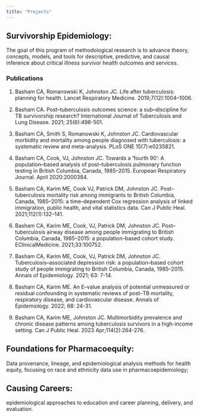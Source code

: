 ```yaml
---
title: "Projects"
---
```


## Survivorship Epidemiology:

The goal of this program of methodological research is to advance
theory, concepts, models, and tools for descriptive, predictive, and
causal inference about critical illness survivor health outcomes and
services.

### Publications

1.  Basham CA, Romanowski K, Johnston JC. Life after tuberculosis:
    planning for health. Lancet Respiratory Medicine.
    2019;7(12):1004–1006.

2.  Basham CA. Post–tuberculosis outcomes science: a sub–discipline for
    TB survivorship research? International Journal of Tuberculosis and
    Lung Disease. 2021; 25(6):498-501.

3.  Basham CA, Smith S, Romanowski K, Johnston JC. Cardiovascular
    morbidity and mortality among people diagnosed with tuberculosis: a
    systematic review and meta-analysis. PLoS ONE 15(7):e0235821.

4.  Basham CA, Cook, VJ, Johnston JC. Towards a ‘fourth 90’: A
    population–based analysis of post–tuberculosis pulmonary function
    testing in British Columbia, Canada, 1985–2015. European Respiratory
    Journal. April 2020:2000384.

5.  Basham CA, Karim ME, Cook VJ, Patrick DM, Johnston JC.
    Post–tuberculosis mortality risk among immigrants to British
    Columbia, Canada, 1985–2015: a time–dependent Cox regression
    analysis of linked immigration, public health, and vital statistics
    data. Can J Public Heal. 2021;112(1):132–141.

6.  Basham CA, Karim ME, Cook, VJ, Patrick DM, Johnston JC.
    Post–tuberculosis airway disease among people immigrating to British
    Columbia, Canada, 1985–2015: a population–based cohort study.
    EClinicalMedicine. 2021;33:100752.

7.  Basham CA, Karim ME, Cook, VJ, Patrick DM, Johnston JC.
    Tuberculosis–associated depression risk: a population–based cohort
    study of people immigrating to British Columbia, Canada, 1985–2015.
    Annals of Epidemiology. 2021; 63: 7-14.

8.  Basham CA, Karim ME. An E–value analysis of potential unmeasured or
    residual confounding in systematic reviews of post–TB mortality,
    respiratory disease, and cardiovascular disease. Annals of
    Epidemiology. 2022; 68: 24-31.

9.  Basham CA, Karim ME, Johnston JC. Multimorbidity prevalence and
    chronic disease patterns among tuberculosis survivors in a
    high-income setting. Can J Public Heal. 2023 Apr;114(2):264-276.

## Foundations for Pharmacoequity:

Data provenance, lineage, and epidemiological analysis methods for
health equity, focusing on race and ethnicity data use in
pharmacoepidemiology;

## Causing Careers:

epidemiological approaches to education and career planning, delivery,
and evaluation.
